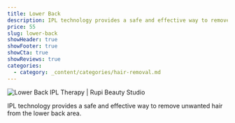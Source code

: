 ```yaml
---
title: Lower Back
description: IPL technology provides a safe and effective way to remove unwanted hair from the lower back area.
price: 55
slug: lower-back
showHeader: true
showFooter: true
showCta: true
showReviews: true
categories:
  - category: _content/categories/hair-removal.md
---
```


![Lower Back IPL Therapy | Rupi Beauty Studio](/uploads/services/ipl-therapy.webp 'Lower Back IPL Therapy  | Rupi Beauty Studio')

IPL technology provides a safe and effective way to remove unwanted hair from the lower back area.
